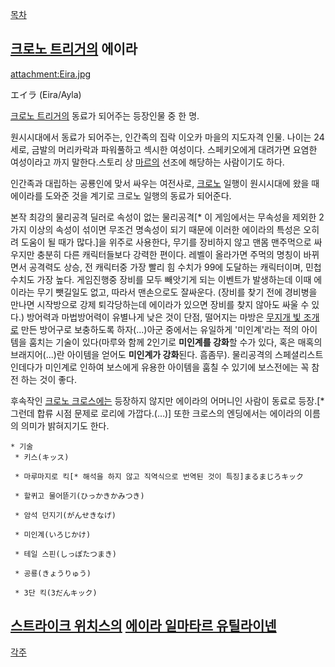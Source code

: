 [[목차]]

== [[크로노 트리거]]의 에이라 ==
attachment:Eira.jpg

エイラ (Eira/Ayla)

[[크로노 트리거]]의 동료가 되어주는 등장인물 중 한 명.

원시시대에서 동료가 되어주는, 인간족의 집락 이오카 마을의 지도자격 인물. 나이는 24세로, 금발의 머리카락과 파워풀하고 섹시한 여성이다. 스페키오에게 대려가면 요염한 여성이라고 까지 말한다.스토리 상 [[마르]]의 선조에 해당하는 사람이기도 하다. 

인간족과 대립하는 공룡인에 맞서 싸우는 여전사로, [[크로노]] 일행이 원시시대에 왔을 때 에이라를 도와준 것을 계기로 크로노 일행의 동료가 되어준다.

본작 최강의 물리공격 딜러로 속성이 없는 물리공격[* 이 게임에서는 무속성을 제외한 2가지 이상의 속성이 섞이면 무조건 명속성이 되기 때문에 이러한 에이라의 특성은 오히려 도움이 될 때가 많다.]을 위주로 사용한다, 무기를 장비하지 않고 맨몸 맨주먹으로 싸우지만 충분히 다른 캐릭터들보다 강력한 편이다. 레벨이 올라가면 주먹의 명칭이 바뀌면서 공격력도 상승, 전 캐릭터중 가장 빨리 힘 수치가 99에 도달하는 캐릭터이며, 민첩수치도 가장 높다. 게임진행중 장비를 모두 빼앗기게 되는 이벤트가 발생하는데 이때 에이라는 무기 뺏길일도 없고, 따라서 맨손으로도 잘싸운다. (장비를 찾기 전에 경비병을 만나면 시작방으로 강제 퇴각당하는데 에이라가 있으면 장비를 찾지 않아도 싸울 수 있다.) 방어력과 마법방어력이 유별나게 낮은 것이 단점, 떨어지는 마방은 [[무지개 빛 조개]]로 만든 방어구로 보충하도록 하자(...)아군 중에서는 유일하게 '미인계'라는 적의 아이템을 훔치는 기술이 있다(마루와 함께 2인기로 '''미인계를 강화'''할 수가 있다, 혹은 매혹의 브래지어(...)란 아이템을 얻어도 '''미인계가 강화'''된다. 흠좀무). 물리공격의 스페셜리스트인데다가 미인계로 인하여 보스에게 유용한 아이템을 훔칠 수 있기에 보스전에는 꼭 참전 하는 것이 좋다. 


후속작인 [[크로노 크로스]]에는 등장하지 않지만 에이라의 어머니인 사람이 동료로 등장.[* 그런데 합류 시점 문제로 로리에 가깝다.(…)] 또한 크로스의 엔딩에서는 에이라의 이름의 의미가 밝혀지기도 한다.

 * 기술
  * 키스(キッス)

  * 마루마지로 킥[* 해석을 하지 않고 직역식으로 번역된 것이 특징]まるまじろキック

  * 할퀴고 물어뜯기(ひっかきかみつき)

  * 암석 던지기(がんせきなげ)

  * 미인계(いろじかけ)

  * 테일 스핀(しっぽたつまき)

  * 공룡(きょうりゅう)

  * 3단 킥(3だんキック)
== [[스트라이크 위치스]]의 [[에이라 일마타르 유틸라이넨]] ==

[[각주]]
